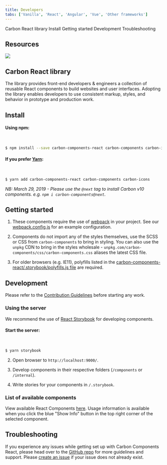 ```yaml
---
title: Developers
tabs: ['Vanilla', 'React', 'Angular', 'Vue', 'Other frameworks']
---
```


<AnchorLinks>
  <AnchorLink>Carbon React library</AnchorLink>
  <AnchorLink>Install</AnchorLink>
  <AnchorLink>Getting started</AnchorLink>
  <AnchorLink>Development</AnchorLink>
  <AnchorLink>Troubleshooting</AnchorLink>
</AnchorLinks>

## Resources

<Row className="resource-card-group">
<Column colMd={4} colLg={4} noGutterSm>
    <ResourceCard
      subTitle="Try React components with CodeSandbox."
      aspectRatio="2:1"
      actionIcon="arrowRight"
      href="https://codesandbox.io/s/x2mjypo6pp"
      >

![](/images/codesandbox.png)

  </ResourceCard>
</Column>
</Row>

## Carbon React library

The library provides front-end developers & engineers a collection of reusable React components to build websites and user interfaces. Adopting the library enables developers to use consistent markup, styles, and behavior in prototype and production work.

## Install

#### Using npm:

<br />

```bash
$ npm install --save carbon-components-react carbon-components carbon-icons
```

#### If you prefer [Yarn](https://yarnpkg.com/en/):

<br />

```bash
$ yarn add carbon-components-react carbon-components carbon-icons
```

*NB: March 29, 2019 - Please use the `@next` tag to install Carbon v10 components. e.g. `npm i carbon-components@next`.*

## Getting started

1.  These components require the use of [webpack](https://webpack.js.org/guides/getting-started/) in your project. See our [webpack.config.js](https://github.com/carbon-design-system/carbon-components-react/blob/master/.storybook/webpack.config.js) for an example configuration.

2.  Components do not import any of the styles themselves, use the SCSS or CSS from `carbon-components` to bring in styling. You can also use the `unpkg` CDN to bring in the styles wholesale - `unpkg.com/carbon-components/css/carbon-components.css` aliases the latest CSS file.

3.  For older browsers (e.g. IE11), polyfills listed in the [carbon-components-react/.storybook/polyfills.js file](https://github.com/carbon-design-system/carbon-components-react/blob/master/.storybook/polyfills.js) are required.

## Development

Please refer to the [Contribution Guidelines](https://github.com/carbon-design-system/carbon-components-react/blob/master/.github/CONTRIBUTING.md) before starting any work.

### Using the server

We recommend the use of [React Storybook](https://github.com/storybooks/react-storybook) for developing components.

#### Start the server:

<br />

```bash
$ yarn storybook
```

2.  Open browser to `http://localhost:9000/`.

3.  Develop components in their respective folders (`/components` or `/internal`).

4.  Write stories for your components in `/.storybook`.

### List of available components

View available React Components [here](http://react.carbondesignsystem.com). Usage information is available when you click the blue "Show Info" button in the top right corner of the selected component.

## Troubleshooting

If you experience any issues while getting set up with Carbon Components React, please head over to the [GitHub repo](https://github.com/carbon-design-system/carbon-components-react) for more guidelines and support. Please [create an issue](https://github.com/carbon-design-system/carbon-components-react/issues) if your issue does not already exist.
